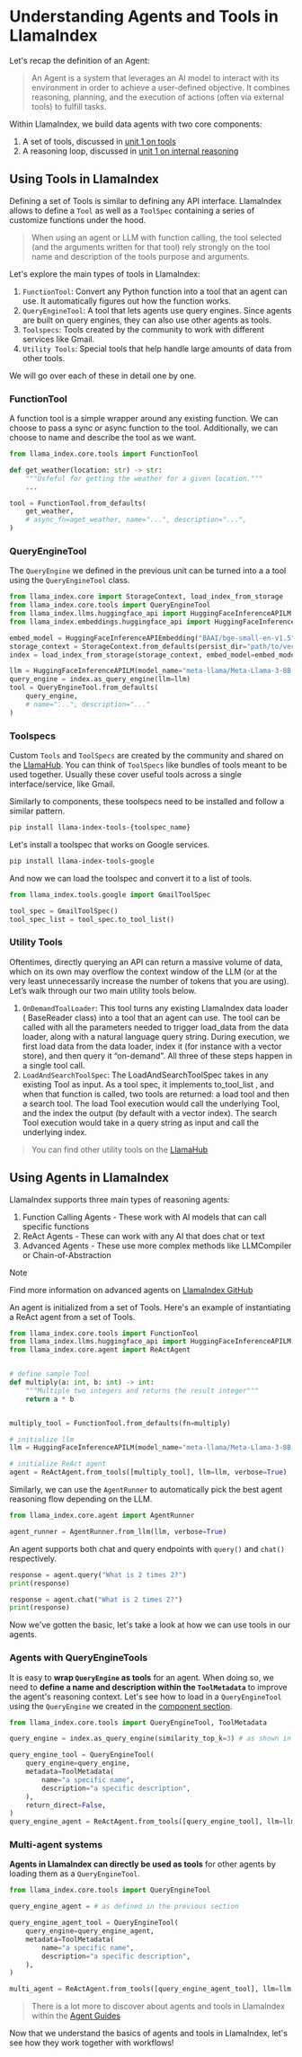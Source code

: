 # Understanding Agents and Tools in LlamaIndex

Let's recap the definition of an Agent:

> An Agent is a system that leverages an AI model to interact with its environment in order to achieve a user-defined objective. It combines reasoning, planning, and the execution of actions (often via external tools) to fulfill tasks.

Within LlamaIndex, we build data agents with two core components:

1. A set of tools, discussed in [unit 1 on tools](../../unit1/tools.mdx)
2. A reasoning loop, discussed in [unit 1 on internal reasoning](../../unit1/thoughts.mdx)

## Using Tools in LlamaIndex

Defining a set of Tools is similar to defining any API interface.
LlamaIndex  allows to define a `Tool` as well as a `ToolSpec` containing a series of customize functions under the hood.

> When using an agent or LLM with function calling, the tool selected (and the arguments written for that tool) rely strongly on the tool name and description of the tools purpose and arguments.

Let's explore the main types of tools in LlamaIndex:

1. `FunctionTool`: Convert any Python function into a tool that an agent can use. It automatically figures out how the function works.
2. `QueryEngineTool`: A tool that lets agents use query engines. Since agents are built on query engines, they can also use other agents as tools.
3. `Toolspecs`: Tools created by the community to work with different services like Gmail.
4. `Utility Tools`: Special tools that help handle large amounts of data from other tools.

We will go over each of these in detail one by one.

### FunctionTool

A function tool is a simple wrapper around any existing function.
We can choose to pass a sync or async function to the tool.
Additionally, we can choose to name and describe the tool as we want.

```python
from llama_index.core.tools import FunctionTool

def get_weather(location: str) -> str:
    """Usfeful for getting the weather for a given location."""
    ...

tool = FunctionTool.from_defaults(
    get_weather,
    # async_fn=aget_weather, name="...", description="...",
)
```

### QueryEngineTool

The `QueryEngine` we defined in the previous unit can be turned into a a tool using the `QueryEngineTool` class.

```python
from llama_index.core import StorageContext, load_index_from_storage
from llama_index.core.tools import QueryEngineTool
from llama_index.llms.huggingface_api import HuggingFaceInferenceAPILM
from llama_index.embeddings.huggingface_api import HuggingFaceInferenceAPIEmbedding

embed_model = HuggingFaceInferenceAPIEmbedding("BAAI/bge-small-en-v1.5")
storage_context = StorageContext.from_defaults(persist_dir="path/to/vector/store")
index = load_index_from_storage(storage_context, embed_model=embed_model)

llm = HuggingFaceInferenceAPILM(model_name="meta-llama/Meta-Llama-3-8B-Instruct")
query_engine = index.as_query_engine(llm=llm)
tool = QueryEngineTool.from_defaults(
    query_engine,
    # name="...", description="..."
)
```

### Toolspecs

Custom `Tools` and `ToolSpecs` are created by the community and shared on the [LlamaHub](https://llamahub.ai/).
You can think of `ToolSpecs` like bundles of tools meant to be used together. Usually these cover useful tools across a single interface/service, like Gmail.

Similarly to components, these toolspecs need to be installed and follow a similar pattern.

```bash
pip install llama-index-tools-{toolspec_name}
```

Let's install a toolspec that works on Google services.

```bash
pip install llama-index-tools-google
```

And now we can load the toolspec and convert it to a list of tools.

```python
from llama_index.tools.google import GmailToolSpec

tool_spec = GmailToolSpec()
tool_spec_list = tool_spec.to_tool_list()
```

### Utility Tools

Oftentimes, directly querying an API can return a massive volume of data, which on its own may overflow the context window of the LLM (or at the very least unnecessarily increase the number of tokens that you are using).
Let’s walk through our two main utility tools below.

1. `OnDemandToalLoader`: This tool turns any existing LlamaIndex data loader ( BaseReader class) into a tool that an agent can use. The tool can be called with all the parameters needed to trigger load_data from the data loader, along with a natural language query string. During execution, we first load data from the data loader, index it (for instance with a vector store), and then query it “on-demand”. All three of these steps happen in a single tool call.
2. `LoadAndSearchToolSpec`: The LoadAndSearchToolSpec takes in any existing Tool as input. As a tool spec, it implements to_tool_list , and when that function is called, two tools are returned: a load tool and then a search tool. The load Tool execution would call the underlying Tool, and the index the output (by default with a vector index). The search Tool execution would take in a query string as input and call the underlying index.

> You can find other utility tools on the [LlamaHub](https://llamahub.ai/)

## Using Agents in LlamaIndex

LlamaIndex supports three main types of reasoning agents:

1. Function Calling Agents - These work with AI models that can call specific functions
2. ReAct Agents - These can work with any AI that does chat or text
3. Advanced Agents - These use more complex methods like LLMCompiler or Chain-of-Abstraction

> [!NOTE]
> Find more information on advanced agents on [LlamaIndex GitHub](https://github.com/run-llama/llama_index/tree/main/llama-index-packs)

An agent is initialized from a set of Tools. Here's an example of instantiating a ReAct agent from a set of Tools.

```python
from llama_index.core.tools import FunctionTool
from llama_index.llms.huggingface_api import HuggingFaceInferenceAPILM
from llama_index.core.agent import ReActAgent


# define sample Tool
def multiply(a: int, b: int) -> int:
    """Multiple two integers and returns the result integer"""
    return a * b


multiply_tool = FunctionTool.from_defaults(fn=multiply)

# initialize llm
llm = HuggingFaceInferenceAPILM(model_name="meta-llama/Meta-Llama-3-8B-Instruct")

# initialize ReAct agent
agent = ReActAgent.from_tools([multiply_tool], llm=llm, verbose=True)
```

Similarly, we can use the `AgentRunner` to automatically pick the best agent reasoning flow depending on the LLM.

```python
from llama_index.core.agent import AgentRunner

agent_runner = AgentRunner.from_llm(llm, verbose=True)
```

An agent supports both chat and query endpoints with `query()` and `chat()` respectively.

```python
response = agent.query("What is 2 times 2?")
print(response)

response = agent.chat("What is 2 times 2?")
print(response)
```

Now we've gotten the basic, let's take a look at how we can use tools in our agents.

### Agents with QueryEngineTools

It is easy to **wrap `QueryEngine` as tools** for an agent.
When doing so, we need to **define a name and description within the `ToolMetadata`** to improve the agent's reasoning context.
Let's see how to load in a `QueryEngineTool` using the `QueryEngine` we created in the [component section](02_components.mdx).

```python
from llama_index.core.tools import QueryEngineTool, ToolMetadata

query_engine = index.as_query_engine(similarity_top_k=3) # as shown in the previous section

query_engine_tool = QueryEngineTool(
    query_engine=query_engine,
    metadata=ToolMetadata(
        name="a specific name",
        description="a specific description",
    ),
    return_direct=False,
)
query_engine_agent = ReActAgent.from_tools([query_engine_tool], llm=llm, verbose=True)
```

### Multi-agent systems

**Agents in LlamaIndex can directly be used as tools** for other agents by loading them as a `QueryEngineTool`.

```python
from llama_index.core.tools import QueryEngineTool

query_engine_agent = # as defined in the previous section

query_engine_agent_tool = QueryEngineTool(
    query_engine=query_engine_agent,
    metadata=ToolMetadata(
        name="a specific name",
        description="a specific description",
    ),
)

multi_agent = ReActAgent.from_tools([query_engine_agent_tool], llm=llm, verbose=True)
```

> There is a lot more to discover about agents and tools in LlamaIndex within the [Agent Guides](https://docs.llamaindex.ai/en/stable/module_guides/deploying/agents/modules/)

Now that we understand the basics of agents and tools in LlamaIndex, let's see how they work together with workflows!